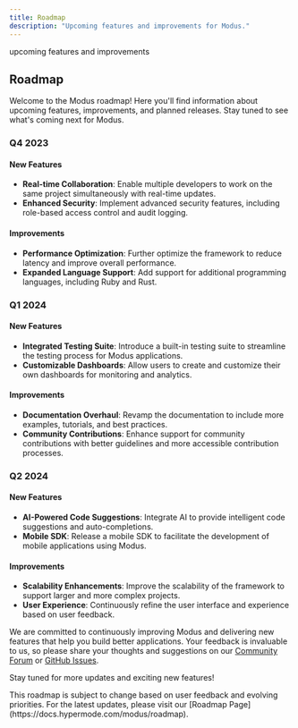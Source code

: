 ```yaml
---
title: Roadmap
description: "Upcoming features and improvements for Modus."
---
```


<Warning>upcoming features and improvements</Warning>

## Roadmap

Welcome to the Modus roadmap! Here you'll find information about upcoming features, improvements, and planned releases. Stay tuned to see what's coming next for Modus.

### Q4 2023

#### New Features

- **Real-time Collaboration**: Enable multiple developers to work on the same project simultaneously with real-time updates.
- **Enhanced Security**: Implement advanced security features, including role-based access control and audit logging.

#### Improvements

- **Performance Optimization**: Further optimize the framework to reduce latency and improve overall performance.
- **Expanded Language Support**: Add support for additional programming languages, including Ruby and Rust.

### Q1 2024

#### New Features

- **Integrated Testing Suite**: Introduce a built-in testing suite to streamline the testing process for Modus applications.
- **Customizable Dashboards**: Allow users to create and customize their own dashboards for monitoring and analytics.

#### Improvements

- **Documentation Overhaul**: Revamp the documentation to include more examples, tutorials, and best practices.
- **Community Contributions**: Enhance support for community contributions with better guidelines and more accessible contribution processes.

### Q2 2024

#### New Features

- **AI-Powered Code Suggestions**: Integrate AI to provide intelligent code suggestions and auto-completions.
- **Mobile SDK**: Release a mobile SDK to facilitate the development of mobile applications using Modus.

#### Improvements

- **Scalability Enhancements**: Improve the scalability of the framework to support larger and more complex projects.
- **User Experience**: Continuously refine the user interface and experience based on user feedback.

We are committed to continuously improving Modus and delivering new features that help you build better applications. Your feedback is invaluable to us, so please share your thoughts and suggestions on our [Community Forum](https://community.hypermode.com) or [GitHub Issues](https://github.com/hypermodeinc/modus/issues).

Stay tuned for more updates and exciting new features!

<Note>
  This roadmap is subject to change based on user feedback and evolving
  priorities. For the latest updates, please visit our [Roadmap
  Page](https://docs.hypermode.com/modus/roadmap).
</Note>
